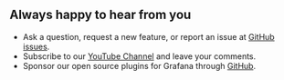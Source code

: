 ## Always happy to hear from you

- Ask a question, request a new feature, or report an issue at [GitHub issues](https://github.com/volkovlabs/business-calendar/issues).
- Subscribe to our [YouTube Channel](https://youtube.com/@volkovlabs) and leave your comments.
- Sponsor our open source plugins for Grafana through [GitHub](https://github.com/sponsors/VolkovLabs).
